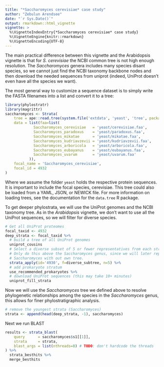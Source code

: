 ```yaml
---
title: "*Saccharomyces cerevisiae* case study"
author: "Zebulun Arendsee"
date: "`r Sys.Date()`"
output: rmarkdown::html_vignette
vignette: >
  %\VignetteIndexEntry{*Saccharomyces cerevisiae* case study}
  %\VignetteEngine{knitr::rmarkdown}
  %\VignetteEncoding{UTF-8}
---
```


The main practical difference between this vignette and the Arabidopsis
vignette is that for *S. cerevisiae* the NCBI common tree is not high enough
resolution. The *Saccharomyces* genera includes many species disant species, so
we cannot just find the NCBI taxonomy backbone nodes and then download the
needed sequences from uniprot (indeed, UniProt doesn't even have all the
species we want).

The most general way to customize a sequence dataset is to simply write the
FASTA filenames into a list and convert it to a tree:

```r
library(phylostratr)
library(magrittr)
saccharomyces <- Strata(
    tree = ape::read.tree(system.file('extdata', 'yeast', 'tree', package='phylostratr')),
    data = list(faa=list(
             Saccharomyces_cerevisiae   = 'yeast/cerevisiae.faa',
             Saccharomyces_paradoxus    = 'yeast/paradoxus.faa',
             Saccharomyces_mikatae      = 'yeast/mikatae.faa',
             Saccharomyces_kudriavzevii = 'yeast/kudriavzevii.faa',
             Saccharomyces_arboricola   = 'yeast/arboricola.faa',
             Saccharomyces_eubayanus    = 'yeast/eubayanus.faa',
             Saccharomyces_uvarum       = 'yeast/uvarum.faa'
           )),
    focal_name = 'Saccharomyces_cerevisiae',
    focal_id = 4932
)
```

Where we assume the folder `yeast` holds the respective protein sequences. It
is important to include the focal species, cerevisiae. This tree could also be
loaded from a YAML, JSON, or NEWICK file. For more information on loading
trees, see the documentation for the `data.tree` R package.

To get deeper phylostrata, we will use the UniProt genomes and the NCBI taxonomy
tree. As in the *Arabidopsis* vignette, we don't want to use all the UniProt
sequences, so we will filter for diverse species. 

```r
# Get all UniProt proteomes
focal_taxid <- 4932
deep_strata <- focal_taxid %>%
  # build a tree of all UniProt genomes
  uniprot_cousins
  # Select a diverse subset of 5 or fewer representatives from each stratum.
  # Only do this above the Saccharomyces genus, since we will later replace
  # Saccharomyces with out own tree.
  strata_apply(id='4930', f=diverse_subtree, n=5) %>%
  # add prokaryote stratum
  use_recommended_prokaryotes %>%
  # download UniProt sequences (this may take 10+ minutes)
  uniprot_fill_strata
```

Now we will use the *Saccharomyces* tree we defined above to resolve
phylogenetic relationships among the species in the *Saccharomyces* genus,
this allows for finer phylostratigraphic analysis.

```r
# remove the youngest strata (Saccharomyces)
strata <- append(head(deep_strata, -1), saccharomyces)
```

Next we run BLAST

```r
results <- strata_blast(
    query      = saccharomyces$s1[[1]],
    strata     = strata,
    blast_args = list(nthreads=8) # TODO: don't hardcode the threads
) %>%
  strata_besthits %>%
  merge_besthits
```
